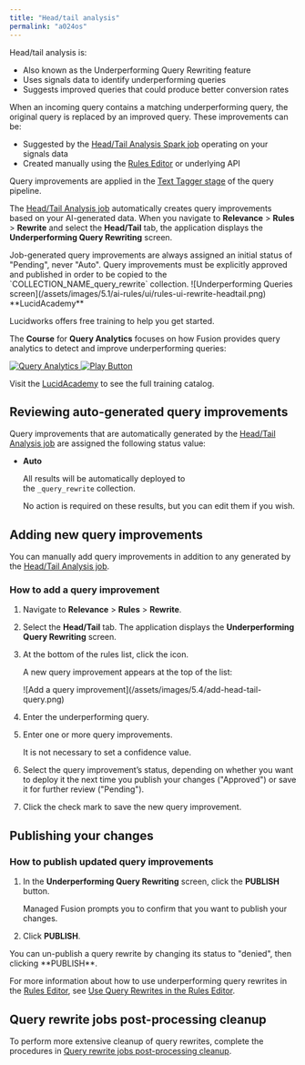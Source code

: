 ```yaml
---
title: "Head/tail analysis"
permalink: "a024os"
---
```



Head/tail analysis is:

* Also known as the Underperforming Query Rewriting feature
* Uses signals data to identify underperforming queries
* Suggests improved queries that could produce better conversion rates

When an incoming query contains a matching underperforming query, the original query is replaced by an improved query.
These improvements can be:

* Suggested by the [Head/Tail Analysis Spark job](/managed-fusion/5.9/14bjqz/head-tail-analysis-jobs) operating on your signals data
* Created manually using the [Rules Editor](/managed-fusion/5.9/nxpfuh/rules-editor) or underlying API

Query improvements are applied in the [Text Tagger stage](/managed-fusion/5.9/74ygo4/text-tagger-stage) of the query pipeline.

The [Head/Tail Analysis job](/managed-fusion/5.9/14bjqz/head-tail-analysis-jobs) automatically creates query improvements based on your AI-generated data. When you navigate to **Relevance** > **Rules** > **Rewrite** and select the **Head/Tail** tab, the application displays the **Underperforming Query Rewriting** screen.

<Note>
Job-generated query improvements are always assigned an initial status of "Pending", never "Auto". Query improvements must be explicitly approved and published in order to be copied to the `COLLECTION_NAME_query_rewrite` collection.
</Note>

<Frame>![Underperforming Queries screen](/assets/images/5.1/ai-rules/ui/rules-ui-rewrite-headtail.png)</Frame>

<Note>
**LucidAcademy**

Lucidworks offers free training to help you get started.

The **Course** for **Query Analytics** focuses on how Fusion provides query analytics to detect and improve underperforming queries:

<Frame>
  <a href="https://academy.lucidworks.com/query-analytics" target="_blank">
    <div class="note-image-wrapper">
      <img noZoom src="/assets/images/training-covers/query-analytics.jpeg" alt="Query Analytics" class="note-image" />
      <img noZoom src="/images/play-btn.svg" alt="Play Button" class="note-image-overlay" />
    </div>
  </a>
</Frame>


Visit the [LucidAcademy](https://academy.lucidworks.com) to see the full training catalog.

</Note>

## Reviewing auto-generated query improvements

Query improvements that are automatically generated by the [Head/Tail Analysis job](/managed-fusion/5.9/14bjqz/head-tail-analysis-jobs) are assigned the following status value:

* **Auto**

  All results will be automatically deployed to the `_query_rewrite` collection.

  No action is required on these results, but you can edit them if you wish.

## Adding new query improvements

You can manually add query improvements in addition to any generated by the [Head/Tail Analysis job](/managed-fusion/5.9/14bjqz/head-tail-analysis-jobs).

### How to add a query improvement

1. Navigate to **Relevance** > **Rules** > **Rewrite**.
2. Select the **Head/Tail** tab. The application displays the **Underperforming Query Rewriting** screen.
3. At the bottom of the rules list, click the <InlineImage src="/assets/images/4.2/icons/add-rule.png"/> icon.

   A new query improvement appears at the top of the list:

   <Frame>![Add a query improvement](/assets/images/5.4/add-head-tail-query.png)</Frame>
4. Enter the underperforming query.
5. Enter one or more query improvements.

   <Tip>
   It is not necessary to set a confidence value.
   </Tip>
6. Select the query improvement’s status, depending on whether you want to deploy it the next time you publish your changes ("Approved") or save it for further review ("Pending").
7. Click the check mark to save the new query improvement.

## Publishing your changes

### How to publish updated query improvements

1. In the **Underperforming Query Rewriting** screen, click the **PUBLISH** button.

   Managed Fusion prompts you to confirm that you want to publish your changes.
2. Click **PUBLISH**.

<Tip>
You can un-publish a query rewrite by changing its status to "denied", then clicking **PUBLISH**.
</Tip>

For more information about how to use underperforming query rewrites in the [Rules Editor](/managed-fusion/5.9/nxpfuh/rules-editor), see [Use Query Rewrites in the Rules Editor](/how-to/lfx7b8/use-query-rewrites-in-the-rules-editor).

## Query rewrite jobs post-processing cleanup

To perform more extensive cleanup of query rewrites, complete the procedures in [Query rewrite jobs post-processing cleanup](/how-to/5017lo/query-rewrite-jobs-post-processing-cleanup).